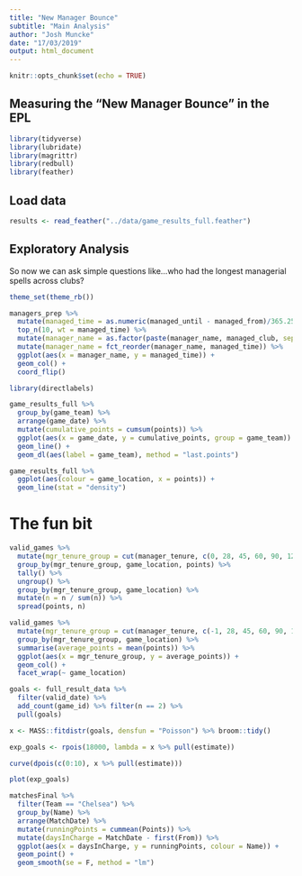 ```yaml
---
title: "New Manager Bounce"
subtitle: "Main Analysis"
author: "Josh Muncke"
date: "17/03/2019"
output: html_document
---
```


```r
knitr::opts_chunk$set(echo = TRUE)
```

## Measuring the "New Manager Bounce" in the EPL

```r
library(tidyverse)
library(lubridate)
library(magrittr)
library(redbull)
library(feather)
```

## Load data

```r
results <- read_feather("../data/game_results_full.feather")
```

## Exploratory Analysis

So now we can ask simple questions like...who had the longest managerial spells across clubs?

```r
theme_set(theme_rb())

managers_prep %>%
  mutate(managed_time = as.numeric(managed_until - managed_from)/365.25) %>%
  top_n(10, wt = managed_time) %>%
  mutate(manager_name = as.factor(paste(manager_name, managed_club, sep = "\n"))) %>%
  mutate(manager_name = fct_reorder(manager_name, managed_time)) %>%
  ggplot(aes(x = manager_name, y = managed_time)) +
  geom_col() +
  coord_flip()
```


```r
library(directlabels)

game_results_full %>%
  group_by(game_team) %>%
  arrange(game_date) %>%
  mutate(cumulative_points = cumsum(points)) %>%
  ggplot(aes(x = game_date, y = cumulative_points, group = game_team)) +
  geom_line() +
  geom_dl(aes(label = game_team), method = "last.points")

game_results_full %>%
  ggplot(aes(colour = game_location, x = points)) +
  geom_line(stat = "density")
```


# The fun bit

```r
valid_games %>% 
  mutate(mgr_tenure_group = cut(manager_tenure, c(0, 28, 45, 60, 90, 120, 180, 270, 365, 720, 99999))) %>%
  group_by(mgr_tenure_group, game_location, points) %>%
  tally() %>% 
  ungroup() %>%
  group_by(mgr_tenure_group, game_location) %>%
  mutate(n = n / sum(n)) %>%
  spread(points, n)

valid_games %>% 
  mutate(mgr_tenure_group = cut(manager_tenure, c(-1, 28, 45, 60, 90, 120, 180, 270, 365, 720, 99999))) %>%
  group_by(mgr_tenure_group, game_location) %>%
  summarise(average_points = mean(points)) %>%
  ggplot(aes(x = mgr_tenure_group, y = average_points)) +
  geom_col() +
  facet_wrap(~ game_location)

goals <- full_result_data %>% 
  filter(valid_date) %>%
  add_count(game_id) %>% filter(n == 2) %>%
  pull(goals)

x <- MASS::fitdistr(goals, densfun = "Poisson") %>% broom::tidy()

exp_goals <- rpois(18000, lambda = x %>% pull(estimate))

curve(dpois(c(0:10), x %>% pull(estimate)))

plot(exp_goals)

matchesFinal %>% 
  filter(Team == "Chelsea") %>% 
  group_by(Name) %>% 
  arrange(MatchDate) %>% 
  mutate(runningPoints = cummean(Points)) %>%
  mutate(daysInCharge = MatchDate - first(From)) %>%
  ggplot(aes(x = daysInCharge, y = runningPoints, colour = Name)) + 
  geom_point() +
  geom_smooth(se = F, method = "lm")
```





